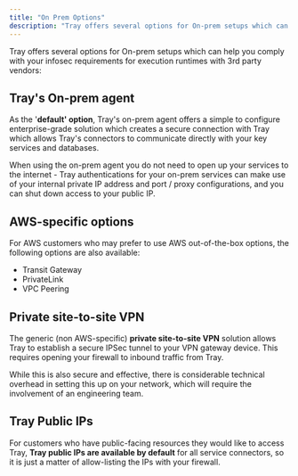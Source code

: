 ```yaml
---
title: "On Prem Options"
description: "Tray offers several options for On-prem setups which can help you comply with your infosec requirements for execution runtimes with 3rd party vendors"
---
```


Tray offers several options for On-prem setups which can help you comply with your infosec requirements for execution runtimes with 3rd party vendors:

## Tray's On-prem agent

As the '**default' option**, Tray's on-prem agent offers a simple to configure enterprise-grade solution which creates a secure connection with Tray which allows Tray's connectors to communicate directly with your key services and databases.

When using the on-prem agent you do not need to open up your services to the internet - Tray authentications for your on-prem services can make use of your internal private IP address and port / proxy configurations, and you can shut down access to your public IP.

## AWS-specific options

For AWS customers who may prefer to use AWS out-of-the-box options, the following options are also available:

- Transit Gateway 
- PrivateLink 
- VPC Peering 

## Private site-to-site VPN

The generic (non AWS-specific) **private site-to-site VPN** solution allows Tray to establish a secure IPSec tunnel to your VPN gateway device. This requires opening your firewall to inbound traffic from Tray.

While this is also secure and effective, there is considerable technical overhead in setting this up on your network, which will require the involvement of an engineering team.

## Tray Public IPs

For customers who have public-facing resources they would like to access Tray, **Tray public IPs are available by default** for all service connectors, so it is just a matter of allow-listing the IPs with your firewall.
